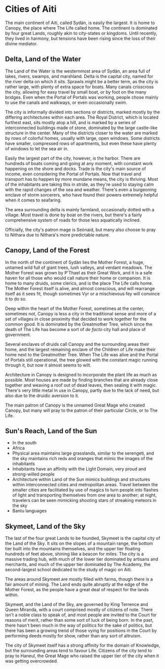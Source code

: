 
<Meta title='Setting/Cities' />

# Cities of Aiti

The main continent of Aiti, called Sydän, is easily the largest. It is home to Canopy, the place where The Life called home. The continent is dominated by four great Lands, roughly akin to city-states or kingdoms. Until recently, they lived in harmony, but tensions have been rising since the loss of their divine mediator. 

## Delta, Land of the Water

The Land of the Water is the westernmost area of Sydän, an area full of lakes, rivers, swamps, and marshland. Delta is the capital city, named for the river delta on which it sits. Sprawls might be a better term, as the city is rather large, with plenty of extra space for boats. Many canals crisscross the city, allowing for easy travel by small boat, or by foot on the many bridges. Even when the Portal of Portals was working, people chose mainly to use the canals and walkways, or even occasionally swim. 

The city is informally divided into sections or districts, marked mostly by the differing architectures within each area. The Royal District, which is located furthest east, sits mostly atop a hill, and is marked by a series of interconnected buildings made of stone, dominated by the large castle-like structure in the center. Many of the districts closer to the water are marked by rows of colorful homes, usually with large, open windows. Some districts have smaller, compressed rows of apartments, but even these have plenty of windows to let the sea air in. 

Easily the largest part of the city, however, is the harbor. There are hundreds of boats coming and going at any moment, with constant work happening on the shore and docks. Trade is the city's main source of income, even considering the Portal of Portals. Now that travel and transport has to happen by more mundane means, the city is thriving. Most of the inhabitants are taking this in stride, as they're used to staying calm with the rapid changes of the sea and weather. There's even a burgeoning enclave of storm sorcerers, who have found their powers extremely helpful when it comes to seafaring. 

The area surrounding delta is mainly farmland, occasionally dotted with a village. Most travel is done by boat on the rivers, but there's a fairly comprehensive system of roads for those less aquatically inclined. 

Officially, the city's patron mage is Seònaid, but many also choose to pray to Nithara due to Nithara's more predictable nature. 

## Canopy, Land of the Forest

In the north of the continent of Sydän lies the Mother Forest, a huge, untamed wild full of giant trees, lush valleys, and verdant meadows. The Mother Forest was grown by P'Thael as their Great Work, and it is a safe haven for all those who would call nature their home or companion. It is home to many druids, some clerics, and is the place The Life calls home. The Mother Forest itself is alive, and almost conscious, and will rearrange itself as it sees fit, though sometimes Vyr or a mischievous fey will convince it to do so.

Deep within the heart of the Mother Forest, sometimes at the center, sometimes not, Canopy is less a city in the traditional sense and more of a set of villages in close proximity that decided to work together for the common good. It is dominated by the Greatmother Tree, which since the death of The Life has become a sort of *de facto* city hall and place of government. 

Several enclaves of druids call Canopy and the surrounding areas their home, and the largest remaining enclave of the Children of Life make their home next to the Greatmother Tree. When The Life was alive and the Portal of Portals still operational, the tree glowed with the constant magic running through it, but now it almost seems to wilt. 

Architecture in Canopy is designed to incorporate the plant life as much as possible. Most houses are made by finding branches that are already close together and weaving a roof out of dead leaves, then sealing it with magic. There's very little metal in use in Canopy, partly due to the lack of need, but also due to the druidic aversion to it. 

The main patron of Canopy is the unnamed Great Mage who created Canopy, but many will pray to the patron of their particular Circle, or to The Life.

## Sun's Reach, Land of the Sun

- In the south
- Africa
- Physical area maintains large grasslands, similar to the serengeti, and the sky maintains rich reds and oranges that mimic the images of the inhabitants
- Inhabitants have an affinity with the Light Domain, very proud and strong-willed people
- Architecture within Land of the Sun mimics buildings and structures within interconnected cities and metropolitan areas. Travel between the smaller cities are facilitated by use of magics to turn people into flashes of light and transporting themselves from one area to another; at night, travelers can be seen mimicking shooting stars of streaking meteors in the sky
- Bantu languages

## Skymeet, Land of the Sky

The last of the four great Lands to be founded, Skymeet is the capital city of the Land of the Sky. It sits on the slopes of a mountain range, the bottom tier built into the mountains themselves, and the upper tier floating hundreds of feet above, shining like a beacon for miles. The city is a massive trading hub, with much of the lower tier dominated by artisans and merchants, and much of the upper tier dominated by The Academy, the second-largest school dedicated to the study of magic on Aiti.

The areas around Skymeet are mostly filled with farms, though there is a fair amount of mining. The Land ends quite abruptly at the edge of the Mother Forest, as the people have a great deal of respect for the lands within.

Skymeet, and the Land of the Sky, are governed by King Terrence and Queen Miranda, with a court comprised mostly of citizens of note. There isn't a noble class to speak of, and most people are invited to the Court for reasons of merit, rather than some sort of luck of being born. In the past, there hasn't been much in the way of politics for the sake of politics, but there has been a growing trend of those vying for positions in the Court by performing deeds mostly for show, rather than any sort of altruism.

The city of Skymeet itself has a strong affinity for the domain of Knowledge, but the surrounding areas tend to favour Life. Citizens of the city tend to pray to Haneul, the Great Mage who raised the upper tier of the city when it was getting overcrowded. 
